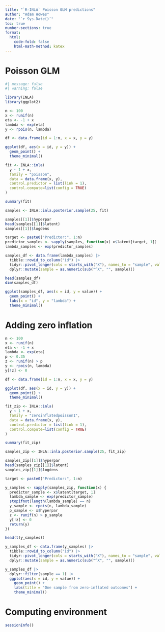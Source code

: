 ```yaml
---
title: "`R-INLA` Poisson GLM predictions"
author: "Adam Howes"
date: "`r Sys.Date()`"
toc: true
number-sections: true
format: 
  html: 
    code-fold: false
    html-math-method: katex
---
```


# Poisson GLM

```r
#| message: false
#| warning: false

library(INLA)
library(ggplot2)

n <- 100
x <- runif(n)
eta <- -1 + x
lambda <- exp(eta)
y <- rpois(n, lambda)

df <- data.frame(id = 1:n, x = x, y = y)

ggplot(df, aes(x = id, y = y)) +
  geom_point() +
  theme_minimal()

fit <- INLA::inla(
  y ~ 1 + x,
  family = "poisson",
  data = data.frame(x, y), 
  control.predictor = list(link = 1),
  control.compute=list(config = TRUE)
)

summary(fit)

samples <- INLA::inla.posterior.sample(25, fit)

samples[[1]]$hyperpar
head(samples[[1]]$latent)
samples[[1]]$logdens

target <- paste0("Predictor:", 1:n)
predictor_samples <- sapply(samples, function(x) x$latent[target, 1])
lambda_samples <- exp(predictor_samples)

samples_df <- data.frame(lambda_samples) |>
  tibble::rowid_to_column("id") |>
  tidyr::pivot_longer(cols = starts_with("X"), names_to = "sample", values_to = "value") |>
  dplyr::mutate(sample = as.numeric(sub("^X", "", sample)))

head(samples_df)
dim(samples_df)

ggplot(samples_df, aes(x = id, y = value)) +
  geom_point() +
  labs(x = "id", y = "lambda") +
  theme_minimal()
```

# Adding zero inflation

```r
n <- 100
x <- runif(n)
eta <- -1 + x
lambda <- exp(eta)
p <- 0.35
z <- runif(n) > p
y <- rpois(n, lambda)
y[!z] <- 0

df <- data.frame(id = 1:n, x = x, y = y)

ggplot(df, aes(x = id, y = y)) +
  geom_point() +
  theme_minimal()

fit_zip <- INLA::inla(
  y ~ 1 + x,
  family = "zeroinflatedpoisson1",
  data = data.frame(x, y), 
  control.predictor = list(link = 1),
  control.compute=list(config = TRUE)
)

summary(fit_zip)

samples_zip <- INLA::inla.posterior.sample(25, fit_zip)

samples_zip[[1]]$hyperpar
head(samples_zip[[1]]$latent)
samples_zip[[1]]$logdens

target <- paste0("Predictor:", 1:n)

y_samples <- sapply(samples_zip, function(x) {
  predictor_sample <- x$latent[target, 1]
  lambda_sample <- exp(predictor_sample)
  stopifnot(length(lambda_sample) == n)
  y_sample <- rpois(n, lambda_sample)
  p_sample <- x$hyperpar
  z <- runif(n) > p_sample
  y[!z] <- 0
  return(y)
})

head(t(y_samples))

y_samples_df <- data.frame(y_samples) |>
  tibble::rowid_to_column("id") |>
  tidyr::pivot_longer(cols = starts_with("X"), names_to = "sample", values_to = "value") |>
  dplyr::mutate(sample = as.numeric(sub("^X", "", sample)))

y_samples_df |>
  dplyr::filter(sample == 1) |>
  ggplot(aes(x = id, y = value)) + 
    geom_point() +
    labs(title = "One sample from zero-inflated outcomes") +
    theme_minimal()
```

# Computing environment

```r
sessionInfo()
```